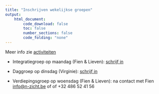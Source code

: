 ```yaml
---
title: "Inschrijven wekelijkse groepen"
output:
    html_document:
        code_download: false
        toc: false
        number_sections: false
        code_folding: "none"
---
```


Meer info zie [activiteiten](./activiteiten.html)

- Integratiegroep op maandag (Fien & Lieven): [schrijf in](./inschrijvenIntegratieGroep.html)

- Daggroep op dinsdag (Virginie): [schrijf in](./inschrijvenVirginie.html)

- Verdiepingsgroep op woensdag (Fien & Lieven): na contact met Fien  [info@n-zicht.be](mailto:info@n-zicht.be) of of +32 486 52 41 56



